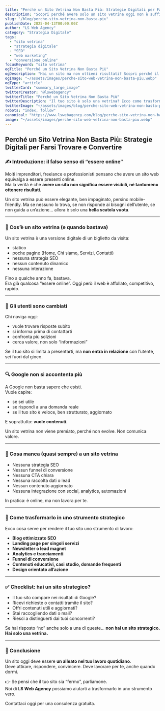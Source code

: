 ```yaml
---
title: "Perché un Sito Vetrina Non Basta Più: Strategie Digitali per Farsi Trovare e Convertire"
description: "Scopri perché avere solo un sito vetrina oggi non è sufficiente. Strategie digitali moderne per trasformare il tuo sito in uno strumento che porta risultati reali."
slug: "/blog/perche-sito-vetrina-non-basta-piu"
publishDate: 2025-04-13T00:00:00Z
author: "LS Web Agency"
category: "Strategia Digitale"
tags:
  - "sito vetrina"
  - "strategia digitale"
  - "SEO"
  - "web marketing"
  - "conversione online"
focusKeyword: "sito vetrina"
ogTitle: "Perché un Sito Vetrina Non Basta Più"
ogDescription: "Hai un sito ma non ottieni risultati? Scopri perché il sito vetrina non basta più e come trasformarlo in uno strumento efficace per farti trovare e convertire."
ogImage: "~/assets/images/perche-sito-web-vetrina-non-basta-piu.webp"
ogType: "article"
twitterCard: "summary_large_image"
twitterCreator: "@lswebagency"
twitterTitle: "Perché un Sito Vetrina Non Basta Più"
twitterDescription: "Il tuo sito è solo una vetrina? Ecco come trasformarlo in uno strumento strategico per farti trovare e convertire utenti in clienti."
twitterImage: "~/assets/images/blog/perche-sito-web-vetrina-non-basta-piu.webp"
robots: "index, follow"
canonical: "https://www.lswebagency.com/blog/perche-sito-vetrina-non-basta-piu"
image: "~/assets/images/perche-sito-web-vetrina-non-basta-piu.webp"
---
```


## Perché un Sito Vetrina Non Basta Più: Strategie Digitali per Farsi Trovare e Convertire

### ✍️ Introduzione: il falso senso di “essere online”

Molti imprenditori, freelance e professionisti pensano che avere un sito web equivalga a essere presenti online.  
Ma la verità è che **avere un sito non significa essere visibili, né tantomeno ottenere risultati**.

Un sito vetrina può essere elegante, ben impaginato, persino mobile-friendly. Ma se nessuno lo trova, se non risponde ai bisogni dell’utente, se non guida a un’azione... allora è solo una **bella scatola vuota**.

---

### 🧱 Cos’è un sito vetrina (e quando bastava)

Un sito vetrina è una versione digitale di un biglietto da visita:
- statico
- poche pagine (Home, Chi siamo, Servizi, Contatti)
- nessuna strategia SEO
- nessun contenuto dinamico
- nessuna interazione

Fino a qualche anno fa, bastava.  
Era già qualcosa “essere online”. Oggi però il web è affollato, competitivo, rapido.

---

### 👀 Gli utenti sono cambiati

Chi naviga oggi:
- vuole trovare risposte subito
- si informa prima di contattarti
- confronta più solzioni
- cerca valore, non solo “informazioni”

Se il tuo sito si limita a presentarti, ma **non entra in relazione** con l’utente, sei fuori dal gioco.

---

### 🔍 Google non si accontenta più

A Google non basta sapere che esisti.  
Vuole capire:
- se sei utile
- se rispondi a una domanda reale
- se il tuo sito è veloce, ben strutturato, aggiornato

E soprattutto: **vuole contenuti**.

Un sito vetrina non viene premiato, perché non evolve. Non comunica valore.

---

### 🚧 Cosa manca (quasi sempre) a un sito vetrina

- Nessuna strategia SEO
- Nessun funnel di conversione
- Nessuna CTA chiara
- Nessuna raccolta dati o lead
- Nessun contenuto aggiornato
- Nessuna integrazione con social, analytics, automazioni

In pratica: è online, ma non lavora per te.

---

### 🔁 Come trasformarlo in uno strumento strategico

Ecco cosa serve per rendere il tuo sito uno strumento di lavoro:

- **Blog ottimizzato SEO**  
- **Landing page per singoli servizi**  
- **Newsletter o lead magnet**  
- **Analytics e tracciamenti**  
- **Funnel di conversione**  
- **Contenuti educativi, casi studio, domande frequenti**  
- **Design orientato all’azione**

---

### ✅ Checklist: hai un sito strategico?

- Il tuo sito compare nei risultati di Google?
- Ricevi richieste o contatti tramite il sito?
- Offri contenuti utili e aggiornati?
- Stai raccogliendo dati o mail?
- Riesci a distinguerti dai tuoi concorrenti?

Se hai risposto “no” anche solo a una di queste… **non hai un sito strategico. Hai solo una vetrina.**

---

### 🧭 Conclusione

Un sito oggi deve essere **un alleato nel tuo lavoro quotidiano**.  
Deve attirare, rispondere, convincere. Deve lavorare per te, anche quando dormi.

👉 Se pensi che il tuo sito sia “fermo”, parliamone.  
Noi di **LS Web Agency** possiamo aiutarti a trasformarlo in uno strumento vero.

Contattaci oggi per una consulenza gratuita.
